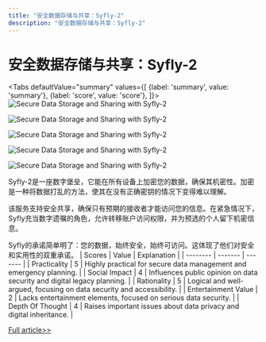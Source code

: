 ```yaml
---
title: "安全数据存储与共享：Syfly-2"
description: "安全数据存储与共享：Syfly-2"
---
```



# 安全数据存储与共享：Syfly-2


<Tabs
	defaultValue="summary"
	values={[
	{label: 'summary', value: 'summary'},
	{label: 'score', value: 'score'},
]}>
<TabItem value="summary">
<img
  src="https://image.informedainews.com/2024/06/06/To-VjD-1717676051-0.jpg"
  alt="Secure Data Storage and Sharing with Syfly-2"
/>

<img
  src="https://image.informedainews.com/2024/06/06/To-FXk-1717676051-1.jpg"
  alt="Secure Data Storage and Sharing with Syfly-2"
/>

<img
  src="https://image.informedainews.com/2024/06/06/To-rjg-1717676051-2.jpg"
  alt="Secure Data Storage and Sharing with Syfly-2"
/>

<img
  src="https://image.informedainews.com/2024/06/06/To-2bE-1717676051-3.jpg"
  alt="Secure Data Storage and Sharing with Syfly-2"
/>

<img
  src="https://image.informedainews.com/2024/06/06/To-hHB-1717676051-4.jpg"
  alt="Secure Data Storage and Sharing with Syfly-2"
/>



Syfly-2是一座数字堡垒，它能在所有设备上加密您的数据，确保其机密性。加密是一种将数据打乱的方法，使其在没有正确密钥的情况下变得难以理解。

该服务支持安全共享，确保只有预期的接收者才能访问您的信息。在紧急情况下，Syfly充当数字遗嘱的角色，允许转移账户访问权限，并为预选的个人留下机密信息。

Syfly的承诺简单明了：您的数据，始终安全，始终可访问。这体现了他们对安全和实用性的双重承诺。
</TabItem>
<TabItem value="score">
	| Scores     | Value   | Explanation |
	| -------- | ------- | ------- |
	| Practicality  | 5    | Highly practical for secure data management and emergency planning.    |
	| Social Impact | 4     | Influences public opinion on data security and digital legacy planning.    |
	| Rationality    | 5    | Logical and well-argued, focusing on data security and accessibility.    |
	| Entertainment Value    | 2    | Lacks entertainment elements, focused on serious data security.    |
	| Depth Of Thought    | 4    | Raises important issues about data privacy and digital inheritance.    |
</TabItem>
</Tabs>

[Full article>>](https://www.producthunt.com/posts/syfly-2)
